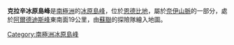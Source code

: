 {{coord|68|18|S|50|5|E|source:GNIS|display=title}}

'''克拉辛冰原島峰'''是[[南極洲|南極洲]]的[[冰原島峰|冰原島峰]]，位於[[恩德比地|恩德比地]]，屬於[[奈伊山脈|奈伊山脈]]的一部分，處於[[阿爾德迪斯峰|阿爾德迪斯峰]]東南面19公里，由[[蘇聯|蘇聯]]的探險隊繪入地圖。

{{Antarctica-geo-stub}}
[[Category:南極洲冰原島峰|Category:南極洲冰原島峰]]